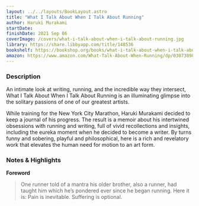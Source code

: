 ```yaml
---
layout: ../../layouts/BookLayout.astro
title: "What I Talk About When I Talk About Running"
author: Haruki Murakami
startDate:
finishDate: 2021 Sep 06
coverImage: /covers/what-i-talk-about-when-i-talk-about-running.jpg
library: https://share.libbyapp.com/title/148536
bookshelf: https://bookshop.org/books/what-i-talk-about-when-i-talk-about-running-a-memoir/9780307389831
amazon: https://www.amazon.com/What-Talk-About-When-Running/dp/0307389839/
---
```


<ReadingTime
  startDate  = {frontmatter.startDate}
  finishDate = {frontmatter.finishDate}
/>

### Description
An intimate look at writing, running, and the incredible way they intersect, What I Talk About When I Talk About Running is an illuminating glimpse into the solitary passions of one of our greatest artists.

While training for the New York City Marathon, Haruki Murakami decided to keep a journal of his progress. The result is a memoir about his intertwined obsessions with running and writing, full of vivid recollections and insights, including the eureka moment when he decided to become a writer. By turns funny and sobering, playful and philosophical, here is a rich and revelatory work that elevates the human need for motion to an art form.

### Notes & Highlights
**Foreword**
> One runner told of a mantra his older brother, also a runner, had taught him which he’s pondered ever since he began running. Here it is: Pain is inevitable. Suffering is optional.

<Fragment slot="buy">
  <BuyBook
    library   = {frontmatter.library}
    bookshelf = {frontmatter.bookshelf}
    amazon    = {frontmatter.amazon}
  />
</Fragment>
